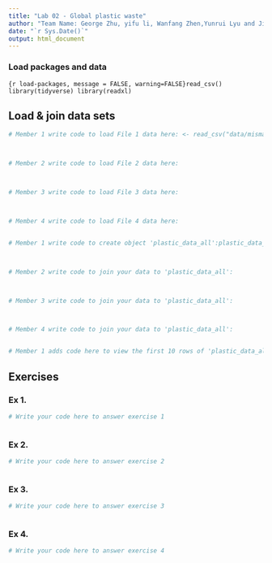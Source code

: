 ```yaml
---
title: "Lab 02 - Global plastic waste"
author: "Team Name: George Zhu, yifu li, Wanfang Zhen,Yunrui Lyu and Jiayi Wan"
date: "`r Sys.Date()`"
output: html_document
---
```


### Load packages and data

```{r load-packages, message = FALSE, warning=FALSE}read_csv()
library(tidyverse)
library(readxl)
```

## Load & join data sets

```r
# Member 1 write code to load File 1 data here: <- read_csv("data/mismanaged-plastic-waste-per-capita.csv")



# Member 2 write code to load File 2 data here:



# Member 3 write code to load File 3 data here:



# Member 4 write code to load File 4 data here:



```



```r
# Member 1 write code to create object 'plastic_data_all':plastic_data_all <- data1



# Member 2 write code to join your data to 'plastic_data_all':



# Member 3 write code to join your data to 'plastic_data_all':



# Member 4 write code to join your data to 'plastic_data_all':



```


```r
# Member 1 adds code here to view the first 10 rows of 'plastic_data_all'%>% head(n = 10)


```



## Exercises

### Ex 1.

```r
# Write your code here to answer exercise 1



```



### Ex 2.

```r
# Write your code here to answer exercise 2



```


### Ex 3.

```r
# Write your code here to answer exercise 3



```


### Ex 4.

```r
# Write your code here to answer exercise 4



```
